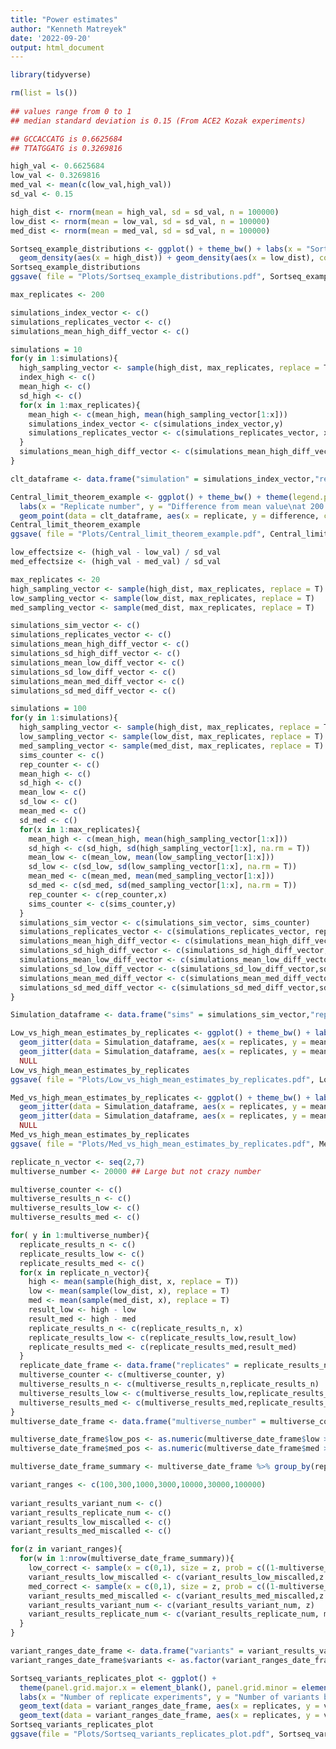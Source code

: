 ```yaml
---
title: "Power estimates"
author: "Kenneth Matreyek"
date: '2022-09-20'
output: html_document
---
```


```r
library(tidyverse)
```


```r

rm(list = ls())
 
## values range from 0 to 1
## median standard deviation is 0.15 (From ACE2 Kozak experiments)

## GCCACCATG is 0.6625684
## TTATGGATG is 0.3269816

high_val <- 0.6625684
low_val <- 0.3269816
med_val <- mean(c(low_val,high_val))
sd_val <- 0.15

high_dist <- rnorm(mean = high_val, sd = sd_val, n = 100000)
low_dist <- rnorm(mean = low_val, sd = sd_val, n = 100000)
med_dist <- rnorm(mean = med_val, sd = sd_val, n = 100000)

Sortseq_example_distributions <- ggplot() + theme_bw() + labs(x = "Sortseq score", y = "Density of measured population", title = "Black is high Kozak, Red is low Kozak, Blue is medium Kozak") +
  geom_density(aes(x = high_dist)) + geom_density(aes(x = low_dist), color = "red") + geom_density(aes(x = med_dist), color = "blue")
Sortseq_example_distributions
ggsave( file = "Plots/Sortseq_example_distributions.pdf", Sortseq_example_distributions, height = 4, width = 6)

```

```r

max_replicates <- 200

simulations_index_vector <- c()
simulations_replicates_vector <- c()
simulations_mean_high_diff_vector <- c()

simulations = 10
for(y in 1:simulations){
  high_sampling_vector <- sample(high_dist, max_replicates, replace = T)
  index_high <- c()
  mean_high <- c()
  sd_high <- c()
  for(x in 1:max_replicates){
    mean_high <- c(mean_high, mean(high_sampling_vector[1:x]))
    simulations_index_vector <- c(simulations_index_vector,y)
    simulations_replicates_vector <- c(simulations_replicates_vector, x)
  }
  simulations_mean_high_diff_vector <- c(simulations_mean_high_diff_vector, mean_high - mean_high[max_replicates])
}

clt_dataframe <- data.frame("simulation" = simulations_index_vector,"replicate" = simulations_replicates_vector, "difference" = simulations_mean_high_diff_vector)

Central_limit_theorem_example <- ggplot() + theme_bw() + theme(legend.position = "none") + 
  labs(x = "Replicate number", y = "Difference from mean value\nat 200 replicates", title = "Each color denotes 1 of 10 simulated times") +
  geom_point(data = clt_dataframe, aes(x = replicate, y = difference, color = simulation), alpha = 0.5)
Central_limit_theorem_example
ggsave( file = "Plots/Central_limit_theorem_example.pdf", Central_limit_theorem_example, height = 4, width = 6)
```

```r

low_effectsize <- (high_val - low_val) / sd_val
med_effectsize <- (high_val - med_val) / sd_val

max_replicates <- 20
high_sampling_vector <- sample(high_dist, max_replicates, replace = T)
low_sampling_vector <- sample(low_dist, max_replicates, replace = T)
med_sampling_vector <- sample(med_dist, max_replicates, replace = T)

simulations_sim_vector <- c()
simulations_replicates_vector <- c()
simulations_mean_high_diff_vector <- c()
simulations_sd_high_diff_vector <- c()
simulations_mean_low_diff_vector <- c()
simulations_sd_low_diff_vector <- c()
simulations_mean_med_diff_vector <- c()
simulations_sd_med_diff_vector <- c()

simulations = 100
for(y in 1:simulations){
  high_sampling_vector <- sample(high_dist, max_replicates, replace = T)
  low_sampling_vector <- sample(low_dist, max_replicates, replace = T)
  med_sampling_vector <- sample(med_dist, max_replicates, replace = T)
  sims_counter <- c()
  rep_counter <- c()
  mean_high <- c()
  sd_high <- c()
  mean_low <- c()
  sd_low <- c()
  mean_med <- c()
  sd_med <- c()
  for(x in 1:max_replicates){
    mean_high <- c(mean_high, mean(high_sampling_vector[1:x]))
    sd_high <- c(sd_high, sd(high_sampling_vector[1:x], na.rm = T))
    mean_low <- c(mean_low, mean(low_sampling_vector[1:x]))
    sd_low <- c(sd_low, sd(low_sampling_vector[1:x], na.rm = T))
    mean_med <- c(mean_med, mean(med_sampling_vector[1:x]))
    sd_med <- c(sd_med, sd(med_sampling_vector[1:x], na.rm = T))
    rep_counter <- c(rep_counter,x)
    sims_counter <- c(sims_counter,y)
  }
  simulations_sim_vector <- c(simulations_sim_vector, sims_counter)
  simulations_replicates_vector <- c(simulations_replicates_vector, rep_counter)
  simulations_mean_high_diff_vector <- c(simulations_mean_high_diff_vector,mean_high)
  simulations_sd_high_diff_vector <- c(simulations_sd_high_diff_vector,sd_high)
  simulations_mean_low_diff_vector <- c(simulations_mean_low_diff_vector,mean_low)
  simulations_sd_low_diff_vector <- c(simulations_sd_low_diff_vector,sd_low)
  simulations_mean_med_diff_vector <- c(simulations_mean_med_diff_vector,mean_med)
  simulations_sd_med_diff_vector <- c(simulations_sd_med_diff_vector,sd_med)
}

Simulation_dataframe <- data.frame("sims" = simulations_sim_vector,"replicates" = simulations_replicates_vector,"mean_high" = simulations_mean_high_diff_vector,"sd_high" = simulations_sd_high_diff_vector, "mean_low" = simulations_mean_low_diff_vector, "sd_low" = simulations_sd_low_diff_vector, "mean_med" = simulations_mean_med_diff_vector, "sd_med" = simulations_sd_med_diff_vector)

Low_vs_high_mean_estimates_by_replicates <- ggplot() + theme_bw() + labs(x = "Number of replicates measurements", y = "Mean SORT-seq score", title = "Black is high Kozak; Red is low Kozak") +
  geom_jitter(data = Simulation_dataframe, aes(x = replicates, y = mean_low), alpha = 0.1, color = "red", width = 0.4, height = 0) +
  geom_jitter(data = Simulation_dataframe, aes(x = replicates, y = mean_high), alpha = 0.1, width = 0.4, height = 0) +
  NULL
Low_vs_high_mean_estimates_by_replicates
ggsave( file = "Plots/Low_vs_high_mean_estimates_by_replicates.pdf", Low_vs_high_mean_estimates_by_replicates, height = 4, width = 6)

Med_vs_high_mean_estimates_by_replicates <- ggplot() + theme_bw() + labs(x = "Number of replicates measurements", y = "Mean SORT-seq score", title = "Black is high Kozak; Blue is med Kozak") +
  geom_jitter(data = Simulation_dataframe, aes(x = replicates, y = mean_med), alpha = 0.1, color = "blue", width = 0.4, height = 0) +
  geom_jitter(data = Simulation_dataframe, aes(x = replicates, y = mean_high), alpha = 0.1, width = 0.4, height = 0) +
  NULL
Med_vs_high_mean_estimates_by_replicates
ggsave( file = "Plots/Med_vs_high_mean_estimates_by_replicates.pdf", Med_vs_high_mean_estimates_by_replicates, height = 4, width = 6)
```


```r

replicate_n_vector <- seq(2,7)
multiverse_number <- 20000 ## Large but not crazy number

multiverse_counter <- c()
multiverse_results_n <- c()
multiverse_results_low <- c()
multiverse_results_med <- c()

for( y in 1:multiverse_number){
  replicate_results_n <- c()
  replicate_results_low <- c()
  replicate_results_med <- c()
  for(x in replicate_n_vector){
    high <- mean(sample(high_dist, x, replace = T))
    low <- mean(sample(low_dist, x), replace = T)
    med <- mean(sample(med_dist, x), replace = T)
    result_low <- high - low
    result_med <- high - med
    replicate_results_n <- c(replicate_results_n, x)
    replicate_results_low <- c(replicate_results_low,result_low)
    replicate_results_med <- c(replicate_results_med,result_med)
  }
  replicate_date_frame <- data.frame("replicates" = replicate_results_n, "low" = replicate_results_low, "med" = replicate_results_med)
  multiverse_counter <- c(multiverse_counter, y)
  multiverse_results_n <- c(multiverse_results_n,replicate_results_n)
  multiverse_results_low <- c(multiverse_results_low,replicate_results_low)
  multiverse_results_med <- c(multiverse_results_med,replicate_results_med)
}
multiverse_date_frame <- data.frame("multiverse_number" = multiverse_counter,"replicate" = multiverse_results_n, "low" = multiverse_results_low, "med" = multiverse_results_med)

multiverse_date_frame$low_pos <- as.numeric(multiverse_date_frame$low > 0)
multiverse_date_frame$med_pos <- as.numeric(multiverse_date_frame$med > 0)

multiverse_date_frame_summary <- multiverse_date_frame %>% group_by(replicate) %>% summarize(low_pct = sum(low_pos), med_pct = sum(med_pos)) %>% mutate(low_pct = low_pct / multiverse_number, med_pct = med_pct / multiverse_number)

variant_ranges <- c(100,300,1000,3000,10000,30000,100000)
  
variant_results_variant_num <- c()
variant_results_replicate_num <- c()
variant_results_low_miscalled <- c()
variant_results_med_miscalled <- c()

for(z in variant_ranges){
  for(w in 1:nrow(multiverse_date_frame_summary)){
    low_correct <- sample(x = c(0,1), size = z, prob = c((1-multiverse_date_frame_summary$low_pct[w]),multiverse_date_frame_summary$low_pct[w]), replace = T)
    variant_results_low_miscalled <- c(variant_results_low_miscalled,z - sum(low_correct))
    med_correct <- sample(x = c(0,1), size = z, prob = c((1-multiverse_date_frame_summary$low_pct[w]),multiverse_date_frame_summary$med_pct[w]), replace = T)
    variant_results_med_miscalled <- c(variant_results_med_miscalled,z - sum(med_correct))
    variant_results_variant_num <- c(variant_results_variant_num, z)
    variant_results_replicate_num <- c(variant_results_replicate_num, multiverse_date_frame_summary$replicate[w])
  }
}

variant_ranges_date_frame <- data.frame("variants" = variant_results_variant_num, "replicates" = variant_results_replicate_num, "low_miscall" = variant_results_low_miscalled, "med_miscall" = variant_results_med_miscalled)
variant_ranges_date_frame$variants <- as.factor(variant_ranges_date_frame$variants)

Sortseq_variants_replicates_plot <- ggplot() + 
  theme(panel.grid.major.x = element_blank(), panel.grid.minor = element_blank()) + 
  labs(x = "Number of replicate experiments", y = "Number of variants being tested", title = "Number of incorrectly called variants\n(red is low scores, blue is medium scores)") + 
  geom_text(data = variant_ranges_date_frame, aes(x = replicates, y = variants, label = low_miscall), nudge_y = 0.2, color = "red") +
  geom_text(data = variant_ranges_date_frame, aes(x = replicates, y = variants, label = med_miscall), nudge_y = -0.2, color = "blue")
Sortseq_variants_replicates_plot
ggsave(file = "Plots/Sortseq_variants_replicates_plot.pdf", Sortseq_variants_replicates_plot, height = 4, width = 5)

```



